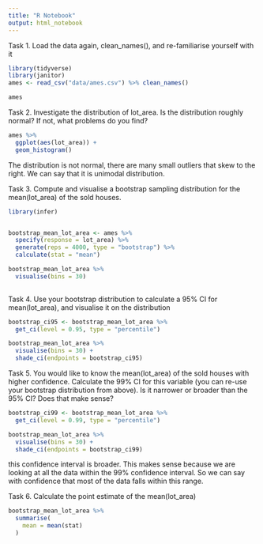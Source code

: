 ```yaml
---
title: "R Notebook"
output: html_notebook
---
```



Task 1.
Load the data again, clean_names(), and re-familiarise yourself with it

```r
library(tidyverse)
library(janitor)
ames <- read_csv("data/ames.csv") %>% clean_names()

ames
```


Task 2.
Investigate the distribution of lot_area. Is the distribution roughly normal? If not, what problems do you find?

```r
ames %>% 
  ggplot(aes(lot_area)) +
  geom_histogram()
```

The distribution is not normal, there are many small outliers that skew to the
right. We can say that it is unimodal distribution. 

Task 3.
Compute and visualise a bootstrap sampling distribution for the mean(lot_area) of the sold houses.


```r
library(infer)


bootstrap_mean_lot_area <- ames %>% 
  specify(response = lot_area) %>% 
  generate(reps = 4000, type = "bootstrap") %>% 
  calculate(stat = "mean")

bootstrap_mean_lot_area %>% 
  visualise(bins = 30)
  
```



Task 4.
Use your bootstrap distribution to calculate a 95% CI for mean(lot_area), and visualise it on the distribution

```r
bootstrap_ci95 <- bootstrap_mean_lot_area %>% 
  get_ci(level = 0.95, type = "percentile")

bootstrap_mean_lot_area %>% 
  visualise(bins = 30) +
  shade_ci(endpoints = bootstrap_ci95)
```


Task 5.
You would like to know the mean(lot_area) of the sold houses with higher confidence. Calculate the 99% CI for this variable (you can re-use your bootstrap distribution from above). Is it narrower or broader than the 95% CI? Does that make sense?

```r

bootstrap_ci99 <- bootstrap_mean_lot_area %>% 
  get_ci(level = 0.99, type = "percentile")

bootstrap_mean_lot_area %>% 
  visualise(bins = 30) +
  shade_ci(endpoints = bootstrap_ci99)
```

this confidence interval is broader. This makes sense because we are looking at all
the data within the 99% confidence interval. So we can say with confidence that
most of the data falls within this range. 


Task 6.
Calculate the point estimate of the mean(lot_area)

```r
bootstrap_mean_lot_area %>% 
  summarise(
    mean = mean(stat)
  )
```

